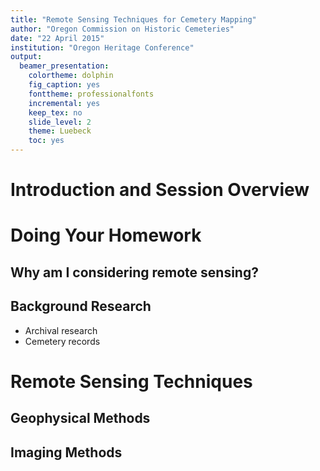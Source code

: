 ```yaml
---
title: "Remote Sensing Techniques for Cemetery Mapping"
author: "Oregon Commission on Historic Cemeteries"
date: "22 April 2015"
institution: "Oregon Heritage Conference"
output:
  beamer_presentation:
    colortheme: dolphin
    fig_caption: yes
    fonttheme: professionalfonts
    incremental: yes
    keep_tex: no
    slide_level: 2
    theme: Luebeck
    toc: yes
---
```


# Introduction and Session Overview

# Doing Your Homework

## Why am I considering remote sensing?

## Background Research

- Archival research
- Cemetery records

# Remote Sensing Techniques

## Geophysical Methods

## Imaging Methods

